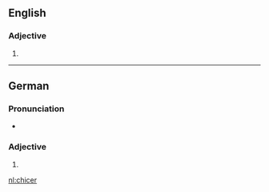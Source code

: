 ==English==

===Adjective===
{{head|en|adjective comparative form}}

# {{en-comparative of|chic}}

----

==German==

===Pronunciation===
* {{audio|De-chicer.ogg|Audio|lang=de}}

===Adjective===
{{head|de|adjective form}}

# {{comparative of|chic|lang=de}}

[[nl:chicer]]